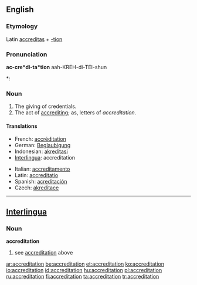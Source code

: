 ==English==

===Etymology===
Latin [[accreditas]] + [[-tion]]

===Pronunciation===
'''ac-cre*di-ta*tion'''
{{rfap}}
aah-KREH-di-TEI-shun
*: {{rhymes|eɪʃǝn}}

===Noun===
{{en-noun}}

# The giving of credentials.
# The act of [[accrediting]]; as, letters of ''accreditation''.

====Translations====
{{trans-top|giving of credentials}}
* French: [[accréditation]]
* German: [[Beglaubigung]] {{f}}
* Indonesian: [[akreditasi]]
* [[Interlingua]]: accreditation
{{trans-mid}}
* Italian: [[accreditamento]]
* Latin: [[accreditatio]]
* Spanish: [[acreditación]]
* Czech: [[akreditace]]
{{trans-bottom}}

----

==[[Interlingua]]==

===Noun===
'''accreditation'''

# see [[accreditation]] above

[[ar:accreditation]]
[[be:accreditation]]
[[et:accreditation]]
[[ko:accreditation]]
[[io:accreditation]]
[[id:accreditation]]
[[hu:accreditation]]
[[pl:accreditation]]
[[ru:accreditation]]
[[fi:accreditation]]
[[ta:accreditation]]
[[tr:accreditation]]